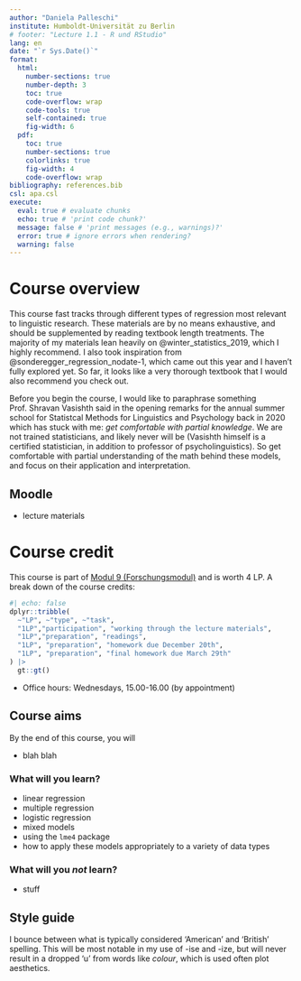 ```yaml
---
author: "Daniela Palleschi"
institute: Humboldt-Universität zu Berlin
# footer: "Lecture 1.1 - R und RStudio"
lang: en
date: "`r Sys.Date()`"
format:
  html:
    number-sections: true
    number-depth: 3
    toc: true
    code-overflow: wrap
    code-tools: true
    self-contained: true
    fig-width: 6
  pdf:
    toc: true
    number-sections: true
    colorlinks: true
    fig-width: 4
    code-overflow: wrap
bibliography: references.bib
csl: apa.csl
execute: 
  eval: true # evaluate chunks
  echo: true # 'print code chunk?'
  message: false # 'print messages (e.g., warnings)?'
  error: true # ignore errors when rendering?
  warning: false
---
```


# Course overview {.unnumbered}

This course fast tracks through different types of regression most relevant to linguistic research. These materials are by no means exhaustive, and should be supplemented by reading textbook length treatments. The majority of my materials lean heavily on @winter_statistics_2019, which I highly recommend. I also took inspiration from @sonderegger_regression_nodate-1, which came out this year and I haven't fully explored yet. So far, it looks like a very thorough textbook that I would also recommend you check out.

Before you begin the course, I would like to paraphrase something Prof. Shravan Vasishth said in the opening remarks for the annual summer school for Statistcal Methods for Linguistics and Psychology back in 2020 which has stuck with me: *get comfortable with partial knowledge*. We are not trained statisticians, and likely never will be (Vasishth himself is a certified statistician, in addition to professor of psycholinguistics). So get comfortable with partial understanding of the math behind these models, and focus on their application and interpretation.

## Moodle

- lecture materials

# Course credit

This course is part of [Modul 9 (Forschungsmodul)](https://gremien.hu-berlin.de/de/amb/2018/57/57_2018_ma_linguistik_2018_druck.pdf) and is worth 4 LP. A break down of the course credits:

```r
#| echo: false
dplyr::tribble(
  ~"LP", ~"type", ~"task",
  "1LP","participation", "working through the lecture materials",
  "1LP","preparation", "readings",
  "1LP", "preparation", "homework due December 20th",
  "1LP", "preparation", "final homework due March 29th"
) |> 
  gt::gt()
```

- Office hours: Wednesdays, 15.00-16.00 (by appointment)

## Course aims

By the end of this course, you will
  
  - blah blah

### What will you learn?

-   linear regression
  + multiple regression
  + logistic regression
  + mixed models
- using the `lme4` package
- how to apply these models appropriately to a variety of data types

### What will you *not* learn?

-   stuff

## Style guide

I bounce between what is typically considered 'American' and 'British' spelling. This will be most notable in my use of -ise and -ize, but will never result in a dropped 'u' from words like *colour*, which is used often plot aesthetics.
